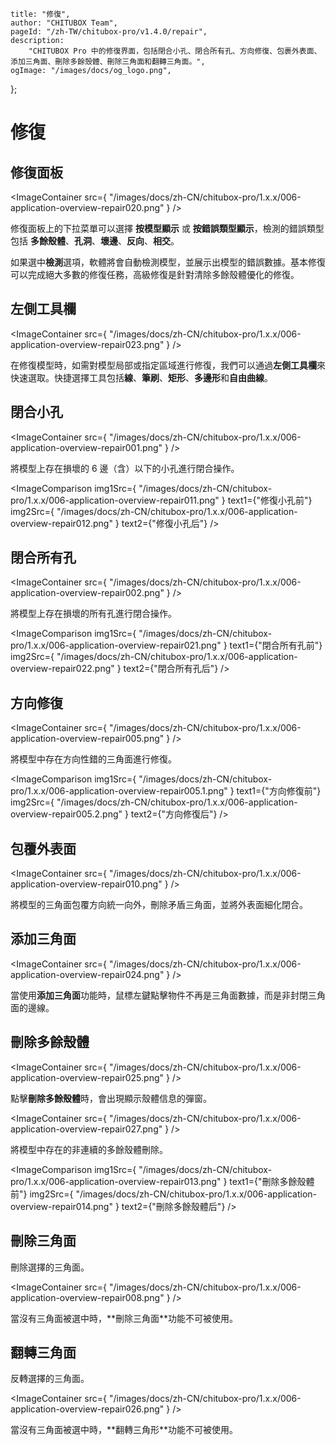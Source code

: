 	title: "修復",
	author: "CHITUBOX Team",
	pageId: "/zh-TW/chitubox-pro/v1.4.0/repair",
	description:
		"CHITUBOX Pro 中的修復界面，包括閉合小孔、閉合所有孔、方向修復、包裹外表面、添加三角面、刪除多餘殼體、刪除三角面和翻轉三角面。",
	ogImage: "/images/docs/og_logo.png",
};

# 修復

## 修復面板

<ImageContainer
	src={
		"/images/docs/zh-CN/chitubox-pro/1.x.x/006-application-overview-repair020.png"
	}
/>

修復面板上的下拉菜單可以選擇 **按模型顯示** 或 **按錯誤類型顯示**，檢測的錯誤類型包括 **多餘殼體**、**孔洞**、**壞邊**、**反向**、**相交**。

如果選中**檢測**選項，軟體將會自動檢測模型，並展示出模型的錯誤數據。基本修復可以完成絕大多數的修復任務，高級修復是針對清除多餘殼體優化的修復。

## 左側工具欄

<ImageContainer
	src={
		"/images/docs/zh-CN/chitubox-pro/1.x.x/006-application-overview-repair023.png"
	}
/>

在修復模型時，如需對模型局部或指定區域進行修復，我們可以通過**左側工具欄**來快速選取。快捷選擇工具包括**線**、**筆刷**、**矩形**、**多邊形**和**自由曲線**。

## 閉合小孔

<ImageContainer
	src={
		"/images/docs/zh-CN/chitubox-pro/1.x.x/006-application-overview-repair001.png"
	}
/>

將模型上存在損壞的 6 邊（含）以下的小孔進行閉合操作。

<ImageComparison
	img1Src={
		"/images/docs/zh-CN/chitubox-pro/1.x.x/006-application-overview-repair011.png"
	}
	text1={"修復小孔前"}
	img2Src={
		"/images/docs/zh-CN/chitubox-pro/1.x.x/006-application-overview-repair012.png"
	}
	text2={"修復小孔后"}
/>

## 閉合所有孔

<ImageContainer
	src={
		"/images/docs/zh-CN/chitubox-pro/1.x.x/006-application-overview-repair002.png"
	}
/>

將模型上存在損壞的所有孔進行閉合操作。

<ImageComparison
	img1Src={
		"/images/docs/zh-CN/chitubox-pro/1.x.x/006-application-overview-repair021.png"
	}
	text1={"閉合所有孔前"}
	img2Src={
		"/images/docs/zh-CN/chitubox-pro/1.x.x/006-application-overview-repair022.png"
	}
	text2={"閉合所有孔后"}
/>

## 方向修復

<ImageContainer
	src={
		"/images/docs/zh-CN/chitubox-pro/1.x.x/006-application-overview-repair005.png"
	}
/>

將模型中存在方向性錯的三角面進行修復。

<ImageComparison
	img1Src={
		"/images/docs/zh-CN/chitubox-pro/1.x.x/006-application-overview-repair005.1.png"
	}
	text1={"方向修復前"}
	img2Src={
		"/images/docs/zh-CN/chitubox-pro/1.x.x/006-application-overview-repair005.2.png"
	}
	text2={"方向修復后"}
/>

## 包覆外表面

<ImageContainer
	src={
		"/images/docs/zh-CN/chitubox-pro/1.x.x/006-application-overview-repair010.png"
	}
/>

將模型的三角面包覆方向統一向外，刪除矛盾三角面，並將外表面細化閉合。

## 添加三角面

<ImageContainer
	src={
		"/images/docs/zh-CN/chitubox-pro/1.x.x/006-application-overview-repair024.png"
	}
/>

當使用**添加三角面**功能時，鼠標左鍵點擊物件不再是三角面數據，而是非封閉三角面的邊線。

## 刪除多餘殼體

<ImageContainer
	src={
		"/images/docs/zh-CN/chitubox-pro/1.x.x/006-application-overview-repair025.png"
	}
/>

點擊**刪除多餘殼體**時，會出現顯示殼體信息的彈窗。

<ImageContainer
	src={
		"/images/docs/zh-CN/chitubox-pro/1.x.x/006-application-overview-repair027.png"
	}
/>

將模型中存在的非連續的多餘殼體刪除。

<ImageComparison
	img1Src={
		"/images/docs/zh-CN/chitubox-pro/1.x.x/006-application-overview-repair013.png"
	}
	text1={"刪除多餘殼體前"}
	img2Src={
		"/images/docs/zh-CN/chitubox-pro/1.x.x/006-application-overview-repair014.png"
	}
	text2={"刪除多餘殼體后"}
/>

## 刪除三角面

刪除選擇的三角面。

<ImageContainer
	src={
		"/images/docs/zh-CN/chitubox-pro/1.x.x/006-application-overview-repair008.png"
	}
/>

<Admonition type="note" title="注意">
	當沒有三角面被選中時，**刪除三角面**功能不可被使用。
</Admonition>

## 翻轉三角面

反轉選擇的三角面。

<ImageContainer
	src={
		"/images/docs/zh-CN/chitubox-pro/1.x.x/006-application-overview-repair026.png"
	}
/>

<Admonition type="note" title="注意">
	當沒有三角面被選中時，**翻轉三角形**功能不可被使用。
</Admonition>
